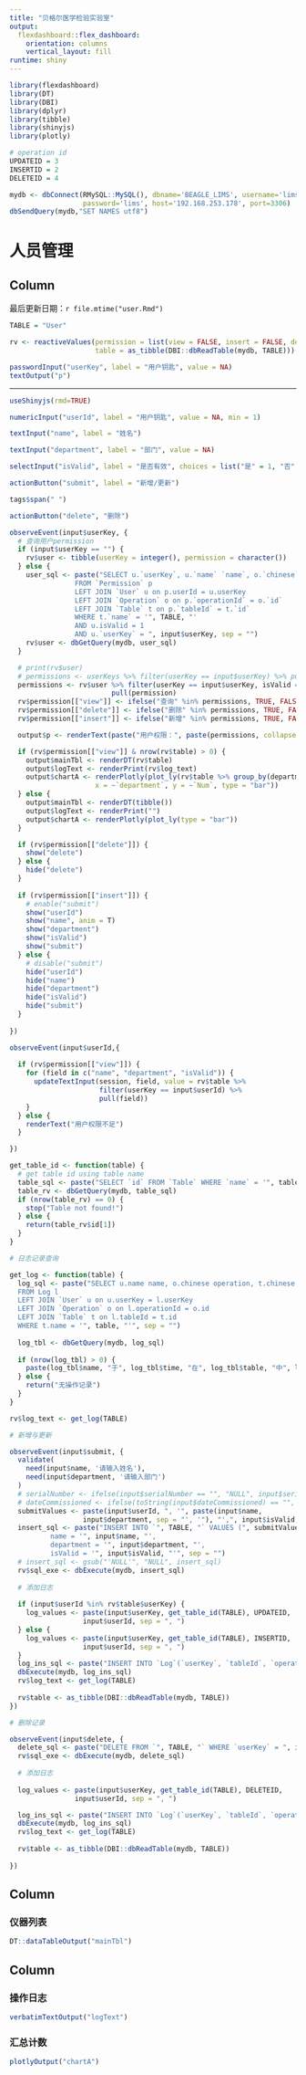 ```yaml
---
title: "贝格尔医学检验实验室"
output: 
  flexdashboard::flex_dashboard:
    orientation: columns
    vertical_layout: fill
runtime: shiny
---
```


```r
library(flexdashboard)
library(DT)
library(DBI)
library(dplyr)
library(tibble)
library(shinyjs)
library(plotly)

# operation id
UPDATEID = 3
INSERTID = 2
DELETEID = 4

mydb <- dbConnect(RMySQL::MySQL(), dbname='BEAGLE_LIMS', username='lims',
                  password='lims', host='192.168.253.178', port=3306)
dbSendQuery(mydb,"SET NAMES utf8")

```

人员管理
=====================================  

Column {.sidebar data-width=350}
-----------------------------------------------------------------------

最后更新日期：`r file.mtime("user.Rmd")`

```r
TABLE = "User"

rv <- reactiveValues(permission = list(view = FALSE, insert = FALSE, delete = FALSE),
                     table = as_tibble(DBI::dbReadTable(mydb, TABLE)))

passwordInput("userKey", label = "用户钥匙", value = NA)
textOutput("p")
```

***

```r
useShinyjs(rmd=TRUE)

numericInput("userId", label = "用户钥匙", value = NA, min = 1)

textInput("name", label = "姓名")

textInput("department", label = "部门", value = NA)

selectInput("isValid", label = "是否有效", choices = list("是" = 1, "否" = 0))

actionButton("submit", label = "新增/更新")

tags$span(" ")

actionButton("delete", "删除")

observeEvent(input$userKey, {
  # 查询用户permission
  if (input$userKey == "") {
    rv$user <- tibble(userKey = integer(), permission = character())
  } else {
    user_sql <- paste("SELECT u.`userKey`, u.`name` `name`, o.`chinese` `permission`, t.`name` tname, p.isValid
                FROM `Permission` p
                LEFT JOIN `User` u on p.userId = u.userKey
                LEFT JOIN `Operation` o on p.`operationId` = o.`id`
                LEFT JOIN `Table` t on p.`tableId` = t.`id`
                WHERE t.`name` = '", TABLE, "'
                AND u.isValid = 1
                AND u.`userKey` = ", input$userKey, sep = "")
    rv$user <- dbGetQuery(mydb, user_sql)
  }

  # print(rv$user)
  # permissions <- userKeys %>% filter(userKey == input$userKey) %>% pull(permission)
  permissions <- rv$user %>% filter(userKey == input$userKey, isValid == 1) %>%
                         pull(permission)
  rv$permission[["view"]] <- ifelse("查询" %in% permissions, TRUE, FALSE)
  rv$permission[["delete"]] <- ifelse("删除" %in% permissions, TRUE, FALSE)
  rv$permission[["insert"]] <- ifelse("新增" %in% permissions, TRUE, FALSE)

  output$p <- renderText(paste("用户权限：", paste(permissions, collapse = "、")))

  if (rv$permission[["view"]] & nrow(rv$table) > 0) {
    output$mainTbl <- renderDT(rv$table)
    output$logText <- renderPrint(rv$log_text)
    output$chartA <- renderPlotly(plot_ly(rv$table %>% group_by(department) %>% summarise(Num = length(department)),
                     x = ~`department`, y = ~`Num`, type = "bar"))
  } else {
    output$mainTbl <- renderDT(tibble())
    output$logText <- renderPrint("")
    output$chartA <- renderPlotly(plot_ly(type = "bar"))
  }

  if (rv$permission[["delete"]]) {
    show("delete")
  } else {
    hide("delete")
  }
  
  if (rv$permission[["insert"]]) {
    # enable("submit")
    show("userId")
    show("name", anim = T)
    show("department")
    show("isValid")
    show("submit")
  } else {
    # disable("submit")
    hide("userId")
    hide("name")
    hide("department")
    hide("isValid")
    hide("submit")
  }
  
})

observeEvent(input$userId,{
  
  if (rv$permission[["view"]]) {
    for (field in c("name", "department", "isValid")) {
      updateTextInput(session, field, value = rv$table %>%
                      filter(userKey == input$userId) %>%
                      pull(field))
    }
  } else {
    renderText("用户权限不足")
  }

})

get_table_id <- function(table) {
  # get table id using table name
  table_sql <- paste("SELECT `id` FROM `Table` WHERE `name` = '", table, "'", sep = "")
  table_rv <- dbGetQuery(mydb, table_sql)
  if (nrow(table_rv) == 0) {
    stop("Table not found!")
  } else {
    return(table_rv$id[1])
  }
}

# 日志记录查询

get_log <- function(table) {
  log_sql <- paste("SELECT u.name name, o.chinese operation, t.chinese `table`, recordId, `timestamp` `time`
  FROM Log l
  LEFT JOIN `User` u on u.userKey = l.userKey
  LEFT JOIN `Operation` o on l.operationId = o.id
  LEFT JOIN `Table` t on l.tableId = t.id
  WHERE t.name = '", table, "'", sep = "")
  
  log_tbl <- dbGetQuery(mydb, log_sql)
  
  if (nrow(log_tbl) > 0) {
    paste(log_tbl$name, "于", log_tbl$time, "在", log_tbl$table, "中", log_tbl$operation, "了第", log_tbl$recordId,"号记录", sep = "")
  } else {
    return("无操作记录")
  }
}

rv$log_text <- get_log(TABLE)

# 新增与更新

observeEvent(input$submit, {
  validate(
    need(input$name, '请输入姓名'),
    need(input$department, '请输入部门')
  )
  # serialNumber <- ifelse(input$serialNumber == "", "NULL", input$serialNumber)
  # dateCommissioned <- ifelse(toString(input$dateCommissioned) == "", "NULL", toString(input$dateCommissioned))
  submitValues <- paste(input$userId, ", '", paste(input$name,
                  input$department, sep = "', '"), "',", input$isValid, ", now()", sep = "")
  insert_sql <- paste("INSERT INTO `", TABLE, "` VALUES (", submitValues, ") ON DUPLICATE KEY UPDATE
          name = '", input$name, "',
          department = '", input$department, "',
          isValid = '", input$isValid, "'", sep = "")
  # insert_sql <- gsub("'NULL'", "NULL", insert_sql)
  rv$sql_exe <- dbExecute(mydb, insert_sql)
  
  # 添加日志
  
  if (input$userId %in% rv$table$userKey) {
    log_values <- paste(input$userKey, get_table_id(TABLE), UPDATEID,
                  input$userId, sep = ", ")
  } else {
    log_values <- paste(input$userKey, get_table_id(TABLE), INSERTID,
                  input$userId, sep = ", ")
  }
  log_ins_sql <- paste("INSERT INTO `Log`(`userKey`, `tableId`, `operationId`, `recordId`, `values`, `timestamp`) VALUES (", log_values, ", \"", submitValues, "\" , now())", sep = "")
  dbExecute(mydb, log_ins_sql)
  rv$log_text <- get_log(TABLE)
  
  rv$table <- as_tibble(DBI::dbReadTable(mydb, TABLE))
})

# 删除记录

observeEvent(input$delete, {
  delete_sql <- paste("DELETE FROM `", TABLE, "` WHERE `userKey` = ", input$userId, sep = "")
  rv$sql_exe <- dbExecute(mydb, delete_sql)
  
  # 添加日志
  
  log_values <- paste(input$userKey, get_table_id(TABLE), DELETEID,
                input$userId, sep = ", ")

  log_ins_sql <- paste("INSERT INTO `Log`(`userKey`, `tableId`, `operationId`, `recordId`, `values`, `timestamp`) VALUES (", log_values, ", \"", NULL, "\" , now())", sep = "")
  dbExecute(mydb, log_ins_sql)
  rv$log_text <- get_log(TABLE)
  
  rv$table <- as_tibble(DBI::dbReadTable(mydb, TABLE))
  
})

```


Column {data-width=450}
-----------------------------------------------------------------------

### 仪器列表

```r
DT::dataTableOutput("mainTbl")
```

Column {data-width=200}
-----------------------------------------------------------------------

### 操作日志

```r
verbatimTextOutput("logText")

```

### 汇总计数

```r
plotlyOutput("chartA")
```

